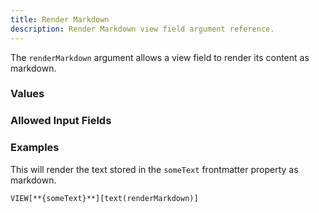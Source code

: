 ```yaml
---
title: Render Markdown
description: Render Markdown view field argument reference.
---
```



<ViewFieldArgumentInfo type={ViewFieldArgumentType.RENDER_MARKDOWN}></ViewFieldArgumentInfo>

The `renderMarkdown` argument allows a view field to render its content as markdown.

### Values

<ViewFieldArgumentValuesInfo type={ViewFieldArgumentType.RENDER_MARKDOWN}></ViewFieldArgumentValuesInfo>

### Allowed Input Fields

<ViewFieldArgumentAllowedInputFields type={ViewFieldArgumentType.RENDER_MARKDOWN}></ViewFieldArgumentAllowedInputFields>

### Examples

This will render the text stored in the `someText` frontmatter property as markdown.

```meta-bind
VIEW[**{someText}**][text(renderMarkdown)]
```
